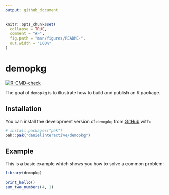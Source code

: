 ```yaml
---
output: github_document
---
```


<!-- README.md is generated from README.Rmd. Please edit that file -->

```r
knitr::opts_chunk$set(
  collapse = TRUE,
  comment = "#>",
  fig.path = "man/figures/README-",
  out.width = "100%"
)
```

# demopkg

<!-- badges: start -->
[![R-CMD-check](https://github.com/danielinteractive/demopkg/actions/workflows/R-CMD-check.yaml/badge.svg)](https://github.com/danielinteractive/demopkg/actions/workflows/R-CMD-check.yaml)
<!-- badges: end -->

The goal of `demopkg` is to illustrate how to build and publish an R package.

## Installation

You can install the development version of `demopkg` from [GitHub](https://github.com/) with:

``` r
# install.packages("pak")
pak::pak("danielinteractive/demopkg")
```

## Example

This is a basic example which shows you how to solve a common problem:

```r
library(demopkg)

print_hello()
sum_two_numbers(4, 1)
```
